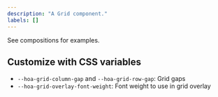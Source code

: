 ```yaml
---
description: "A Grid component."
labels: []
---
```



See compositions for examples.

## Customize with CSS variables

- `--hoa-grid-column-gap` and `--hoa-grid-row-gap`: Grid gaps
- `--hoa-grid-overlay-font-weight`: Font weight to use in grid overlay
